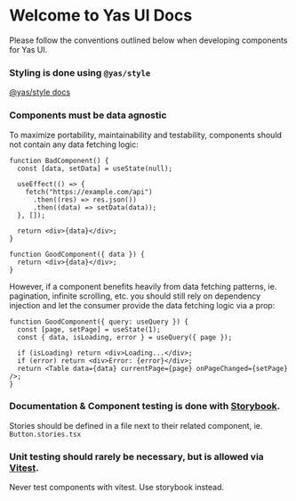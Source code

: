 
<Meta title="Yas UI" />

# Welcome to Yas UI Docs

Please follow the conventions outlined below when developing components for Yas UI.

### Styling is done using `@yas/style`

[@yas/style docs](https://github.com/kasper573/yas/tree/master/libraries/style)

### Components must be data agnostic

To maximize portability, maintainability and testability, components should not contain any data fetching logic:

```tsx
function BadComponent() {
  const [data, setData] = useState(null);

  useEffect(() => {
    fetch("https://example.com/api")
      .then((res) => res.json())
      .then((data) => setData(data));
  }, []);

  return <div>{data}</div>;
}

function GoodComponent({ data }) {
  return <div>{data}</div>;
}
```

However, if a component benefits heavily from data fetching patterns, ie. pagination, infinite scrolling, etc. you should still rely on dependency injection and let the consumer provide the data fetching logic via a prop:

```tsx
function GoodComponent({ query: useQuery }) {
  const [page, setPage] = useState(1);
  const { data, isLoading, error } = useQuery({ page });

  if (isLoading) return <div>Loading...</div>;
  if (error) return <div>Error: {error}</div>;
  return <Table data={data} currentPage={page} onPageChanged={setPage} />;
}
```

### Documentation & Component testing is done with [Storybook](https://storybook.js.org/).

Stories should be defined in a file next to their related component, ie. `Button.stories.tsx`

### Unit testing should rarely be necessary, but is allowed via [Vitest](https://vitest.dev/).

Never test components with vitest. Use storybook instead.
